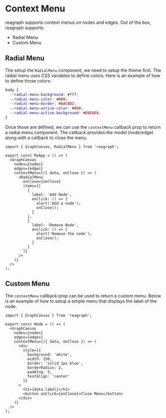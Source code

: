 
<Meta title="Docs/Helpers/Context Menu" />

# Context Menu
reagraph supports context menus on nodes and edges. Out of the box, reagraph
supports:

- Radial Menu
- Custom Menu

## Radial Menu
The setup the `RadialMenu` component, we need to setup the theme first. The
radial menu uses CSS variables to define colors. Here is an example
of how to define those colors:

```css
body {
  --radial-menu-background: #fff;
  --radial-menu-color: #000;
  --radial-menu-border: #AACBD2;
  --radial-menu-active-color: #000;
  --radial-menu-active-background: #D8E6EA;
}
```

Once those are defined, we can use the `contextMenu` callback prop
to return a radial menu component. The callback provides the model (node/edge)
along with a callback to close the menu.

```tsx
import { GraphCanvas, RadialMenu } from 'reagraph';

export const MyApp = () => (
  <GraphCanvas
    nodes={nodes}
    edges={edges}
    contextMenu={({ data, onClose }) => (
      <RadialMenu
        onClose={onClose}
        items={[
          {
            label: 'Add Node',
            onClick: () => {
              alert('Add a node');
              onClose();
            }
          },
          {
            label: 'Remove Node',
            onClick: () => {
              alert('Remove the node');
              onClose();
            }
          }
        ]}
      />
    )}
  />
);
```

## Custom Menu
The `contextMenu` callback prop can be used to return a custom menu. Below is
an example of how to setup a simple menu that displays the label of the node.

```tsx
import { GraphCanvas } from 'reagraph';

export const Node = () => (
  <GraphCanvas
    nodes={nodes}
    edges={edges}
    contextMenu={({ data, onClose }) => (
      <div
        style={{
          background: 'white',
          width: 150,
          border: 'solid 1px blue',
          borderRadius: 2,
          padding: 5,
          textAlign: 'center'
        }}
      >
        <h1>{data.label}</h1>
        <button onClick={onClose}>Close Menu</button>
      </div>
    )}
  />
);
```
